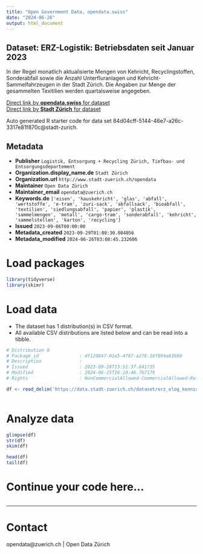 ```yaml
---
title: "Open Government Data, opendata.swiss"
date: "2024-06-26"
output: html_document
---
```


## Dataset: ERZ-Logistik: Betriebsdaten seit Januar 2023

In der Regel monatlich aktualisierte Mengen von Kehricht, Recyclingstoffen, Sonderabfall sowie die Anzahl Unterfluranlagen und Kehricht-Sammelfahrzeugen in der Stadt Zürich. Die Angaben zur Menge der gesammelten Texitilien werden quartalsweise angegeben.


[Direct link by **opendata.swiss** for dataset](https://opendata.swiss/de/dataset/erz-logistik-betriebsdaten-seit-januar-2023)<br>
[Direct link by **Stadt Zürich** for dataset](https://data.stadt-zuerich.ch/dataset/erz_elog_kennzahlen)

Auto generated R starter code for data set 84d04cff-5144-46e7-a26c-3317e81f870c@stadt-zurich.

## Metadata

- **Publisher** `Logistik, Entsorgung + Recycling Zürich, Tiefbau- und Entsorgungsdepartement`
- **Organization.display_name.de** `Stadt Zürich`
- **Organization.url** `http://www.stadt-zuerich.ch/opendata`
- **Maintainer** `Open Data Zürich`
- **Maintainer_email** `opendata@zuerich.ch`
- **Keywords.de** `['eisen', 'hauskehricht', 'glas', 'abfall', 'wertstoffe', 'e-tram', 'zuri-sack', 'abfallsack', 'bioabfall', 'textilien', 'siedlungsabfall', 'papier', 'plastik', 'sammelmengen', 'metall', 'cargo-tram', 'sonderabfall', 'kehricht', 'sammelstellen', 'karton', 'recycling']`
- **Issued** `2023-09-06T00:00:00`
- **Metadata_created** `2023-09-29T01:08:30.084056`
- **Metadata_modified** `2024-06-26T03:08:45.232606`


# Load packages

```r

library(tidyverse)
library(skimr)

```

# Load data

-   The dataset has 1 distribution(s) in CSV format.
-   All available CSV distributions are listed below and can be read into a tibble.

```r

# Distribution 0
# Package_id               : df120847-01e5-4f87-a278-10f894a83690
# Description              : 
# Issued                   : 2023-09-28T13:51:37.841735
# Modified                 : 2024-06-25T16:10:46.767179
# Rights                   : NonCommercialAllowed-CommercialAllowed-ReferenceNotRequired

df <- read_delim('https://data.stadt-zuerich.ch/dataset/erz_elog_kennzahlen/download/elog_kennzahlen.csv')



```

# Analyze data

```r

glimpse(df)
str(df)
skim(df)

head(df)
tail(df)

```

# Continue your code here...

```r

```

------------------------------------------------------------------------

# Contact

opendata@zuerich.ch | Open Data Zürich
